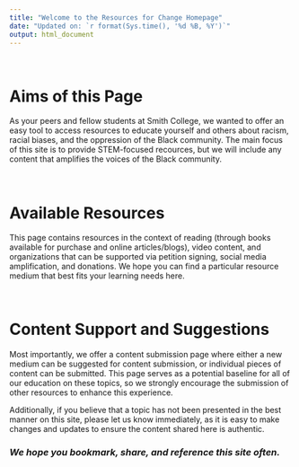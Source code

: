 ```yaml
---
title: "Welcome to the Resources for Change Homepage"
date: "Updated on: `r format(Sys.time(), '%d %B, %Y')`"
output: html_document
---
```



$~$
$~$


# Aims of this Page 

<p>As your peers and fellow students at Smith College, we wanted to offer an easy tool to access resources to educate yourself and others about racism, racial biases, and the oppression of the Black community. The main focus of this site is to provide STEM-focused recources, but we will include any content that amplifies the voices of the Black community. 

$~$
$~$

# Available Resources

This page contains resources in the context of reading (through books available for purchase and online articles/blogs), video content, and organizations that can be supported via petition signing, social media amplification, and donations. We hope you can find a particular resource medium that best fits your learning needs here. 

$~$
$~$

# Content Support and Suggestions 

Most importantly, we offer a content submission page where either a new medium can be suggested for content submission, or individual pieces of content can be submitted. This page serves as a potential baseline for all of our education on these topics, so we strongly encourage the submission of other resources to enhance this experience. 

Additionally, if you believe that a topic has not been presented in the best manner on this site, please let us know immediately, as it is easy to make changes and updates to ensure the content shared here is authentic. 

### _We hope you bookmark, share, and reference this site often._ 





